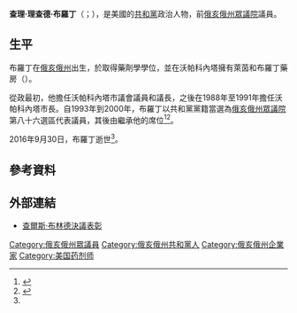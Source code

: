 {{多個問題|
{{Expand|time=2017-03-05T12:36:23+00:00}}
{{请求翻译|time=2017-03-05T12:36:23+00:00}}
}}
{{Infobox Officeholder
|name	          = 查理·布羅丁
|image            = 
|native_name      = Charles Brading
|native_name_lang = en
|caption        = 
|state_house    = 俄亥俄州
|district       = 第八十六
|term_start     = 1993年1月3日
|term_end       = 2000年12月31日
|predecessor    = {{le|約翰·斯托奇|John Stozich}}
|successor      = {{le|邁克·吉爾|Mike Gilb}}
|birth_name     = 查理·理查德·布羅丁<br>{{lang|en|Charles Richard Brading}}
|birth_date     = {{Birth date|1935|2|19}}
|birth_place    = [[美国|美国]][[俄亥俄州|俄亥俄州]]{{le|沃帕科內塔 (俄亥俄州)|Wapakoneta, Ohio|沃帕科內塔}}
|death_date     = {{death date and age|2016|9|30|1935|2|19}}
|death_place    = 美国俄亥俄州{{le|塞萊納 (俄亥俄州)|Celina, Ohio|塞萊納}}
|party          = [[共和黨_(美國)|共和黨]]
|spouse         = 桑德拉·貝瑞（{{lang|en|Sandra Berry}}）
|children       = 3
|alma_mater     = {{le|北俄亥俄大學|Ohio Northern University}}
|occupation     = 藥劑師
|signature      = 
|website        = 
}}

'''查理·理查德·布羅丁'''（{{lang-en|Charles Richard Brading}}；{{bd|1935年|2月19日|2016年|9月30日}}），是美國的[[共和黨_(美國)|共和黨]]政治人物，前[[俄亥俄州眾議院|俄亥俄州眾議院]]議員。

==生平==
布羅丁在[[俄亥俄州|俄亥俄州]]{{le|沃帕科內塔 (俄亥俄州)|Wapakoneta, Ohio|沃帕科內塔}}出生，於{{le|北俄亥俄大學|Ohio Northern University}}取得藥劑學學位，並在沃帕科內塔擁有萊茵和布羅丁藥房（{{lang|en|Rhine and Brading Pharmacy}}）。

從政最初，他擔任沃帕科內塔市議會議員和議長，之後在1988年至1991年擔任沃帕科內塔市長。自1993年到2000年，布羅丁以共和黨黨籍當選為[[俄亥俄州眾議院|俄亥俄州眾議院]]第八十六選區代表議員，其後由{{le|邁克·吉爾|Mike Gilb}}繼承他的席位<ref name=die>{{Cite web |url=http://www.legacy.com/obituaries/dispatch/obituary.aspx?n=charles-richard-brading&pid=181694763&fhid=17953 |title=Charles Richard Brading-obituary |access-date=2017-03-05 |archive-date=2017-01-15 |archive-url=https://web.archive.org/web/20170115062051/http://www.legacy.com/obituaries/dispatch/obituary.aspx?n=charles-richard-brading&pid=181694763&fhid=17953 |dead-url=no }}</ref><ref>{{Cite web |url=http://www.ourcampaigns.com/CandidateDetail.html?CandidateID=77971 |title=Our Campaigns.com-Charles R. Brading |access-date=2017-03-05 |archive-date=2019-12-06 |archive-url=https://web.archive.org/web/20191206231146/https://www.ourcampaigns.com/CandidateDetail.html?CandidateID=77971 |dead-url=no }}</ref>。

2016年9月30日，布羅丁逝世<ref name=die/>。

==參考資料==
{{reflist}}

==外部連結==
*[http://archives.legislature.state.oh.us/res.cfm?ID=128_SR_115 查爾斯·布林德決議表彰] {{Wayback|url=http://archives.legislature.state.oh.us/res.cfm?ID=128_SR_115 |date=20160304033259 }}

{{s-start}}
{{s-par|us-oh-hs}}
{{s-bef|before={{le|約翰·斯托奇|John Stozich}}}}
{{s-ttl|title=俄亥俄州眾議院第八十六選區<br>[[俄亥俄州眾議院|眾議院議員]]|years=1993年－2003年}}
{{s-aft|after={{le|邁克·吉爾|Mike Gilb}}}}
{{s-end}}

{{authority control}}
{{DEFAULTSORT:Brading, Charles}}
[[Category:俄亥俄州眾議員|Category:俄亥俄州眾議員]]
[[Category:俄亥俄州共和黨人|Category:俄亥俄州共和黨人]]
[[Category:俄亥俄州企業家|Category:俄亥俄州企業家]]
[[Category:美国药剂师|Category:美国药剂师]]